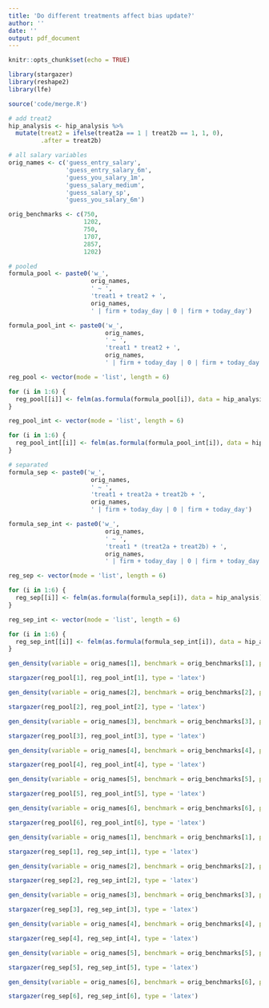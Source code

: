 ```yaml
---
title: 'Do different treatments affect bias update?'
author: ''
date: ''
output: pdf_document
---
```


```r
knitr::opts_chunk$set(echo = TRUE)

library(stargazer)
library(reshape2)
library(lfe)

source('code/merge.R')
```


```r
# add treat2
hip_analysis <- hip_analysis %>%
  mutate(treat2 = ifelse(treat2a == 1 | treat2b == 1, 1, 0),
         .after = treat2b)

# all salary variables
orig_names <- c('guess_entry_salary',
                'guess_entry_salary_6m',
                'guess_you_salary_1m',
                'guess_salary_medium',
                'guess_salary_sp',
                'guess_you_salary_6m')

orig_benchmarks <- c(750,
                     1202,
                     750,
                     1707,
                     2857,
                     1202)

# pooled
formula_pool <- paste0('w_',
                       orig_names,
                       ' ~ ',
                       'treat1 + treat2 + ',
                       orig_names,
                       ' | firm + today_day | 0 | firm + today_day')

formula_pool_int <- paste0('w_',
                           orig_names,
                           ' ~ ',
                           'treat1 * treat2 + ',
                           orig_names,
                           ' | firm + today_day | 0 | firm + today_day')

reg_pool <- vector(mode = 'list', length = 6)

for (i in 1:6) {
  reg_pool[[i]] <- felm(as.formula(formula_pool[i]), data = hip_analysis)
}

reg_pool_int <- vector(mode = 'list', length = 6)

for (i in 1:6) {
  reg_pool_int[[i]] <- felm(as.formula(formula_pool_int[i]), data = hip_analysis)
}

# separated
formula_sep <- paste0('w_',
                       orig_names,
                       ' ~ ',
                       'treat1 + treat2a + treat2b + ',
                       orig_names,
                       ' | firm + today_day | 0 | firm + today_day')

formula_sep_int <- paste0('w_',
                           orig_names,
                           ' ~ ',
                           'treat1 * (treat2a + treat2b) + ',
                           orig_names,
                           ' | firm + today_day | 0 | firm + today_day')

reg_sep <- vector(mode = 'list', length = 6)

for (i in 1:6) {
  reg_sep[[i]] <- felm(as.formula(formula_sep[i]), data = hip_analysis)
}

reg_sep_int <- vector(mode = 'list', length = 6)

for (i in 1:6) {
  reg_sep_int[[i]] <- felm(as.formula(formula_sep_int[i]), data = hip_analysis)
}
```

\newpage

```r
gen_density(variable = orig_names[1], benchmark = orig_benchmarks[1], pooled = TRUE)

stargazer(reg_pool[1], reg_pool_int[1], type = 'latex')
```

\newpage

```r
gen_density(variable = orig_names[2], benchmark = orig_benchmarks[2], pooled = TRUE)

stargazer(reg_pool[2], reg_pool_int[2], type = 'latex')
```

\newpage

```r
gen_density(variable = orig_names[3], benchmark = orig_benchmarks[3], pooled = TRUE)

stargazer(reg_pool[3], reg_pool_int[3], type = 'latex')
```

\newpage

```r
gen_density(variable = orig_names[4], benchmark = orig_benchmarks[4], pooled = TRUE)

stargazer(reg_pool[4], reg_pool_int[4], type = 'latex')
```

\newpage

```r
gen_density(variable = orig_names[5], benchmark = orig_benchmarks[5], pooled = TRUE)

stargazer(reg_pool[5], reg_pool_int[5], type = 'latex')
```

\newpage

```r
gen_density(variable = orig_names[6], benchmark = orig_benchmarks[6], pooled = TRUE)

stargazer(reg_pool[6], reg_pool_int[6], type = 'latex')
```

\newpage

```r
gen_density(variable = orig_names[1], benchmark = orig_benchmarks[1], pooled = FALSE)

stargazer(reg_sep[1], reg_sep_int[1], type = 'latex')
```

\newpage

```r
gen_density(variable = orig_names[2], benchmark = orig_benchmarks[2], pooled = FALSE)

stargazer(reg_sep[2], reg_sep_int[2], type = 'latex')
```

\newpage

```r
gen_density(variable = orig_names[3], benchmark = orig_benchmarks[3], pooled = FALSE)

stargazer(reg_sep[3], reg_sep_int[3], type = 'latex')
```

\newpage

```r
gen_density(variable = orig_names[4], benchmark = orig_benchmarks[4], pooled = FALSE)

stargazer(reg_sep[4], reg_sep_int[4], type = 'latex')
```

\newpage

```r
gen_density(variable = orig_names[5], benchmark = orig_benchmarks[5], pooled = FALSE)

stargazer(reg_sep[5], reg_sep_int[5], type = 'latex')
```

\newpage

```r
gen_density(variable = orig_names[6], benchmark = orig_benchmarks[6], pooled = FALSE)

stargazer(reg_sep[6], reg_sep_int[6], type = 'latex')
```







